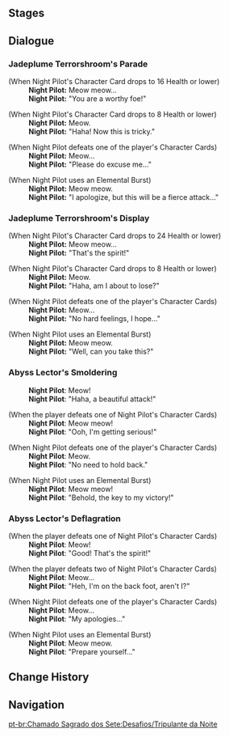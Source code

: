 {{Genius Invokation TCG Character Stages Intro}}

==Stages==
{{Genius Invokation TCG Stages/Detailed|Night Pilot}}

==Dialogue==
===Jadeplume Terrorshroom's Parade===
{{Dialogue Start}}
;(When Night Pilot's Character Card drops to 16 Health or lower)
:'''Night Pilot:''' Meow meow...
:'''Night Pilot:''' "You are a worthy foe!"

;(When Night Pilot's Character Card drops to 8 Health or lower)
:'''Night Pilot:''' Meow.
:'''Night Pilot:''' "Haha! Now this is tricky."

;(When Night Pilot defeats one of the player's Character Cards)
:'''Night Pilot:''' Meow...
:'''Night Pilot:''' "Please do excuse me..."

;(When Night Pilot uses an Elemental Burst)
:'''Night Pilot:''' Meow meow.
:'''Night Pilot:''' "I apologize, but this will be a fierce attack..."
{{Dialogue End}}

===Jadeplume Terrorshroom's Display===
{{Dialogue Start}}
;(When Night Pilot's Character Card drops to 24 Health or lower)
:'''Night Pilot:''' Meow meow...
:'''Night Pilot:''' "That's the spirit!"

;(When Night Pilot's Character Card drops to 8 Health or lower)
:'''Night Pilot:''' Meow.
:'''Night Pilot:''' "Haha, am I about to lose?"

;(When Night Pilot defeats one of the player's Character Cards)
:'''Night Pilot:''' Meow...
:'''Night Pilot:''' "No hard feelings, I hope..."

;(When Night Pilot uses an Elemental Burst)
:'''Night Pilot:''' Meow meow.
:'''Night Pilot:''' "Well, can you take this?"
{{Dialogue End}}

===Abyss Lector's Smoldering===
{{Dialogue Start}}
:'''Night Pilot''': Meow!
:'''Night Pilot''': "Haha, a beautiful attack!"

;(When the player defeats one of Night Pilot's Character Cards)
:'''Night Pilot''': Meow meow!
:'''Night Pilot''': "Ooh, I'm getting serious!"

;(When Night Pilot defeats one of the player's Character Cards)
:'''Night Pilot''': Meow.
:'''Night Pilot''': "No need to hold back."

;(When Night Pilot uses an Elemental Burst)
:'''Night Pilot''': Meow meow!
:'''Night Pilot''': "Behold, the key to my victory!"
{{Dialogue End}}

===Abyss Lector's Deflagration===
{{Dialogue Start}}
;(When the player defeats one of Night Pilot's Character Cards)
:'''Night Pilot''': Meow!
:'''Night Pilot''': "Good! That's the spirit!"

;(When the player defeats two of Night Pilot's Character Cards)
:'''Night Pilot''': Meow...
:'''Night Pilot''': "Heh, I'm on the back foot, aren't I?"

;(When Night Pilot defeats one of the player's Character Cards)
:'''Night Pilot''': Meow...
:'''Night Pilot''': "My apologies..."

;(When Night Pilot uses an Elemental Burst)
:'''Night Pilot''': Meow meow.
:'''Night Pilot''': "Prepare yourself..."
{{Dialogue End}}

==Change History==
{{Change History|3.3}}

==Navigation==
{{Genius Invokation TCG Stages Navbox}}
[[pt-br:Chamado Sagrado dos Sete:Desafios/Tripulante da Noite]]